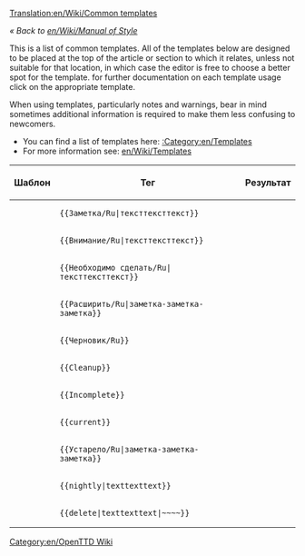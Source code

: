 [[Translation:en/Wiki/Common templates]]
{{ru/Перевод|en/Wiki/Common templates|1}}

''« Back to [[en/Wiki/Manual of Style]]''

This is a list of common templates. All of the templates below are designed to be placed at the top of the article or section to which it relates, unless not suitable for that location, in which case the editor is free to choose a better spot for the template. for further documentation on each template usage click on the appropriate template.

When using templates, particularly notes and warnings, bear in mind sometimes additional information is required to make them less confusing to newcomers.

*You can find a list of templates here: [[:Category:en/Templates]]
*For more information see: [[en/Wiki/Templates]]


{|
!Шаблон!!Тег!!Результат
|-
|{{en/S|ru/Заметка}}||<pre>{{Заметка/Ru|тексттексттекст}}</pre>||{{ru/Заметка|тексттексттекст}}
|-
|{{en/S|ru/Внимание}}||<pre>{{Внимание/Ru|тексттексттекст}}</pre>||{{ru/Внимание|тексттексттекст}}
|-
|{{en/S|ru/Необходимо сделать}}||<pre>{{Необходимо сделать/Ru|тексттексттекст}}</pre>||{{ru/Необходимо сделать|тексттексттекст}}
|-
|{{en/S|ru/Расширить}}||<pre>{{Расширить/Ru|заметка-заметка-заметка}}</pre>||{{ru/Расширить|заметка-заметка-заметка|}}
|-
|{{en/S|ru/Черновик}}||<pre>{{Черновик/Ru}}</pre>||{{ru/Черновик| }}
|-
|{{en/S|en/Cleanup}}||<pre>{{Cleanup}}</pre>||{{en/Cleanup| }}
|-
|{{en/S|en/Incomplete}} ||<pre>{{Incomplete}}</pre>||{{en/Incomplete| }}
|-
|{{en/S|en/Current}}||<pre>{{current}}</pre>||{{en/Current| }}
|-
|{{en/S|ru/Устарело}}||<pre>{{Устарело/Ru|заметка-заметка-заметка}}</pre>||{{ru/Устарело|заметка-заметка-заметка|}}
|-
|{{en/S|en/Nightly}}||<pre>{{nightly|texttexttext}}</pre>||{{en/Nightly|texttexttext}}
|-
|{{en/S|en/Delete}}||<pre>{{delete|texttexttext|~~~~}}</pre>||{{en/Delete|texttexttext|Zojj 11:21, 6 June 2007 (CEST)| }}
|}

[[Category:en/OpenTTD Wiki]]